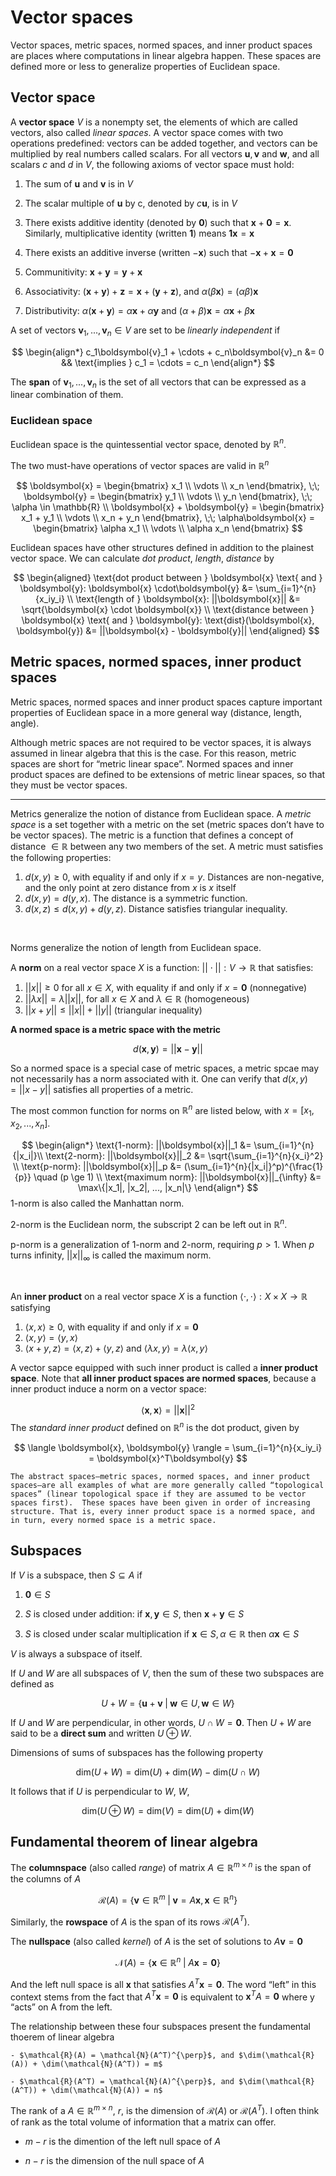 
# Vector spaces 

Vector spaces, metric spaces, normed spaces, and inner product spaces are places where computations in linear algebra happen. These spaces are defined more or less to generalize properties of Euclidean space.  

## Vector space 

A **vector space** $V$ is a nonempty set, the elements of which are called vectors, also called *linear spaces*. A vector space comes with two operations predefined: vectors can be added together, and vectors can be multiplied by real numbers called scalars. For all vectors $\boldsymbol{u}, \boldsymbol{v}$ and $\boldsymbol{w}$, and all scalars $c$ and $d$ in $V$, the following axioms of vector space must hold:   

1. The sum of $\boldsymbol{u}$ and $\boldsymbol{v}$ is in $V$ 

2. The scalar multiple of $\boldsymbol{u}$ by c, denoted by $c\boldsymbol{u}$, is in $V$  

3. There exists additive identity (denoted by $\boldsymbol{0}$) such that $\boldsymbol{x} + \boldsymbol{0} = \boldsymbol{x}$. Similarly, multiplicative identity (written $\boldsymbol{1}$) means $\boldsymbol{1}\boldsymbol{x} = \boldsymbol{x}$  

4. There exists an additive inverse (written $-\boldsymbol{x}$) such that $-\boldsymbol{x} + \boldsymbol{x} = \boldsymbol{0}$  

5. Communitivity: $\boldsymbol{x} + \boldsymbol{y} = \boldsymbol{y} + \boldsymbol{x}$

6. Associativity: $(\boldsymbol{x} + \boldsymbol{y}) + \boldsymbol{z} = \boldsymbol{x} + (\boldsymbol{y} + \boldsymbol{z})$, and $\alpha(\beta\boldsymbol{x}) = (\alpha\beta)\boldsymbol{x}$  

7. Distributivity: $\alpha(\boldsymbol{x} + \boldsymbol{y}) = \alpha\boldsymbol{x} + \alpha\boldsymbol{y}$ and $(\alpha + \beta)\boldsymbol{x} = \alpha\boldsymbol{x} + \beta\boldsymbol{x}$
 
 
A set of vectors $\boldsymbol{v}_1, ..., \boldsymbol{v}_n \in V$ are set to be *linearly independent* if 

$$
\begin{align*}
c_1\boldsymbol{v}_1 + \cdots + c_n\boldsymbol{v}_n &= 0 && \text{implies } c_1 = \cdots = c_n
\end{align*}
$$

The **span** of  $\boldsymbol{v}_1, ..., \boldsymbol{v}_n$  is the set of all vectors that can be expressed as a linear combination of them. 

### Euclidean space 

Euclidean space is the quintessential vector space, denoted by $\mathbb{R}^n$. 

The two must-have operations of vector spaces are valid in $\mathbb{R}^n$  

$$
\boldsymbol{x} = 
\begin{bmatrix}
x_1 \\
\vdots \\
x_n
\end{bmatrix}, \;\;
\boldsymbol{y} = 
\begin{bmatrix}
y_1 \\
\vdots \\
y_n
\end{bmatrix}, \;\;
\alpha \in \mathbb{R} \\
\boldsymbol{x} + \boldsymbol{y} = 
\begin{bmatrix}
x_1 + y_1 \\
\vdots \\
x_n + y_n
\end{bmatrix}, \;\;
\alpha\boldsymbol{x} = 
\begin{bmatrix}
\alpha x_1 \\
\vdots \\
\alpha x_n
\end{bmatrix}
$$

Euclidean spaces have other structures defined in addition to the plainest vector space. We can calculate *dot product*, *length*, *distance* by

$$
\begin{aligned}
\text{dot product between }  \boldsymbol{x} \text{ and } \boldsymbol{y}: \boldsymbol{x} \cdot\boldsymbol{y} &= \sum_{i=1}^{n}{x_iy_i} \\
\text{length of } \boldsymbol{x}: ||\boldsymbol{x}|| &= \sqrt{\boldsymbol{x} \cdot \boldsymbol{x}} \\
\text{distance between } \boldsymbol{x} \text{ and } \boldsymbol{y}: \text{dist}(\boldsymbol{x}, \boldsymbol{y}) &= ||\boldsymbol{x} - \boldsymbol{y}||
\end{aligned}
$$



## Metric spaces, normed spaces, inner product spaces


Metric spaces, normed spaces and inner product spaces capture important properties of Euclidean space in a more general way (distance, length, angle). 

Although metric spaces are not required to be vector spaces, it is always assumed in linear algebra that this is the case. For this reason, metric spaces are short for "metric linear space". Normed spaces and inner product spaces are defined to be extensions of metric linear spaces, so that they must be vector spaces. 

<hr>

Metrics generalize the notion of distance from Euclidean space. A *metric space* is a set together with a metric on the set (metric spaces don't have to be vector spaces). The metric is a function that defines a concept of distance $\in \mathbb{R}$ between any two members of the set. A metric must satisfies the following properties: 

1. $d(x, y) \ge 0$, with equality if and only if $x = y$. Distances are non-negative, and the only point at zero distance from $x$ is $x$ itself  
2. $d(x, y) = d(y, x)$. The distance is a symmetric function. 
3. $d(x, z) \le d(x, y) + d(y, z)$. Distance satisfies triangular inequality. 

<br>

Norms generalize the notion of length from Euclidean space. 

A **norm** on a real vector space $X$ is a function: $||\cdot||: V \rightarrow \mathbb{R}$ that satisfies: 

1. $||x|| \ge 0$ for all $x \in X$, with equality if and only if $x = \boldsymbol{0}$ (nonnegative)  
2. $||\lambda x|| = \lambda ||x||$, for all $x \in X$ and $\lambda \in \mathbb{R}$ (homogeneous)  
3. $||x + y|| \le ||x|| + ||y||$ (triangular inequality)  

**A normed space is a metric space with the metric** 

$$
d(\boldsymbol{x}, \boldsymbol{y}) = ||\boldsymbol{x} - \boldsymbol{y}||
$$

So a normed space is a special case of metric spaces, a metric spcae may not necessarily has a norm associated with it. One can verify that $d(x, y) = ||x - y||$ satisfies all properties of a metric. 

The most common function for norms on $\mathbb{R}^n$ are listed below, with $x = [x_1, x_2, ..., x_n]$. 

$$
\begin{align*}
\text{1-norm}: ||\boldsymbol{x}||_1 &= \sum_{i=1}^{n}{|x_i|}\\
\text{2-norm}: ||\boldsymbol{x}||_2 &= \sqrt{\sum_{i=1}^{n}{x_i}^2} \\
\text{p-norm}: ||\boldsymbol{x}||_p &= (\sum_{i=1}^{n}{|x_i|}^p)^{\frac{1}{p}} \quad (p \ge 1) \\
\text{maximum norm}: ||\boldsymbol{x}||_{\infty} &= \max\{|x_1|, |x_2|, ..., |x_n|\}
\end{align*}
$$
1-norm is also called the Manhattan norm. 

2-norm is the Euclidean norm, the subscript $2$ can be left out in $\mathbb{R}^n$. 

p-norm is a generalization of 1-norm and 2-norm, requiring $p > 1$. When $p$ turns infinity, $||x||_{\infty}$ is called the maximum norm. 

<br>

An **inner product** on a real vector space $X$ is a function $\langle \cdot, \cdot\rangle: X \times X \rightarrow \mathbb{R}$ satisfying 

1. $\langle x, x \rangle \ge 0$, with equality if and only if $x = \boldsymbol{0}$   
2. $\langle x, y \rangle = \langle y, x \rangle$
3. $\langle x + y, z\rangle = \langle x, z\rangle + \langle y, z\rangle$ and $\langle \lambda x, y\rangle = \lambda \langle x, y \rangle$

A vector sapce equipped with such inner product is called a **inner product space**. Note that **all inner product spaces are normed spaces**, because a inner product induce a norm on a vector space: 

$$
\langle \boldsymbol{x}, \boldsymbol{\boldsymbol{x}} \rangle = ||\boldsymbol{x}||^2  
$$
The *standard inner product* defined on $\mathbb{R}^{n}$ is the dot product,  given by 

$$
\langle \boldsymbol{x}, \boldsymbol{y} \rangle = \sum_{i=1}^{n}{x_iy_i} = \boldsymbol{x}^T\boldsymbol{y}
$$


```block2
The abstract spaces—metric spaces, normed spaces, and inner product spaces—are all examples of what are more generally called “topological spaces” (linear topological space if they are assumed to be vector spaces first).  These spaces have been given in order of increasing structure. That is, every inner product space is a normed space, and in turn, every normed space is a metric space.
```

## Subspaces

If $V$ is a subspace, then $S \subseteq A$ if 

1. $\boldsymbol{0} \in S$  

2. $S$ is closed under addition: if $\boldsymbol{x}, \boldsymbol{y} \in S$, then $\boldsymbol{x} + \boldsymbol{y} \in S$  

3. $S$ is closed under scalar multiplication if $\boldsymbol{x} \in S, \alpha \in \mathbb{R}$ then $\alpha\boldsymbol{x} \in S$

$V$ is always a subspace of itself. 

If $U$ and $W$ are all subspaces of $V$, then the sum of these two subspaces are defined as 

$$
U + W = \{\boldsymbol{u} + \boldsymbol{v} \;| \; \boldsymbol{w} \in U, \boldsymbol{w} \in W \}
$$

If $U$ and $W$ are perpendicular, in other words, $U \cap W = \boldsymbol{0}$. Then $U + W$ are said to be a **direct sum** and written $U \oplus W$. 

Dimensions of sums of subspaces has the following property 

$$
\text{dim}(U + W) = \text{dim}(U) + \text{dim}(W) - \text{dim}(U \cap W)
$$

It follows that if $U$ is perpendicular to $W$, $W$, 

$$
\text{dim}(U \oplus W) = \text{dim}(V)  = \text{dim}(U) + \text{dim}(W)
$$


## Fundamental theorem of linear algebra  {#fundamental-theorem}

The **columnspace** (also called *range*) of matrix $A \in \mathbb{R}^{m \times n}$ is the span of the columns of $A$

$$
\mathcal{R}(A) = \{\boldsymbol{v} \in \mathbb{R}^m\;|\; \boldsymbol{v} = A\boldsymbol{x}, \, \boldsymbol{x} \in \mathbb{R}^n\}
$$

Similarly, the **rowspace** of $A$ is the span of its rows $\mathcal{R}(A^T)$. 

The **nullspace** (also called *kernel*) of $A$ is the set of solutions to $A\boldsymbol{v} = \boldsymbol{0}$ 

$$
\mathcal{N}(A) = \{\boldsymbol{x} \in \mathbb{R}^n\;|\;A\boldsymbol{x} = \boldsymbol{0}\}
$$

And the left null space is all $\boldsymbol{x}$ that satisfies $A^T\boldsymbol{x} = \boldsymbol{0}$. The word "left" in this context stems from the fact that $A^T\boldsymbol{x}= \boldsymbol{0}$ is equivalent to $\boldsymbol{x}^TA=\boldsymbol{0}$ where y "acts" on A from the left.  

The relationship between these four subspaces present the fundamental thoerem of linear algebra 


```theorem


- $\mathcal{R}(A) = \mathcal{N}(A^T)^{\perp}$, and $\dim(\mathcal{R}(A)) + \dim(\mathcal{N}(A^T)) = m$  

- $\mathcal{R}(A^T) = \mathcal{N}(A)^{\perp}$, and $\dim(\mathcal{R}(A^T)) + \dim(\mathcal{N}(A)) = n$
```



The rank of a $A \in \mathbb{R}^{m \times n}$, $r$, is the dimension of $\mathcal{R}(A)$ or $\mathcal{R}(A^T)$. I often think of rank as the total volume of information that a matrix can offer. 

- $m - r$ is the dimention of the left null space of $A$  

- $n - r$ is the dimension of the null space of $A$
